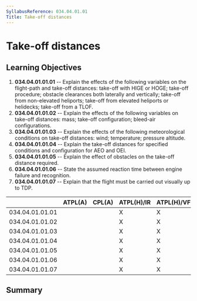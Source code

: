 ```yaml
---
SyllabusReference: 034.04.01.01
Title: Take-off distances
---
```


# Take-off distances

## Learning Objectives

1.  **034.04.01.01.01** -- Explain the effects of the following variables on the
    flight-path and take-off distances: take-off with HIGE or HOGE; take-off
    procedure; obstacle clearances both laterally and vertically; take-off from
    non-elevated heliports; take-off from elevated heliports or helidecks;
    take-off from a TLOF.
2.  **034.04.01.01.02** -- Explain the effects of the following variables on
    take-off distances: mass; take-off configuration; bleed-air configurations.
3.  **034.04.01.01.03** -- Explain the effects of the following meteorological
    conditions on take-off distances: wind; temperature; pressure altitude.
4.  **034.04.01.01.04** -- Explain the take-off distances for specified
    conditions and configuration for AEO and OEI.
5.  **034.04.01.01.05** -- Explain the effect of obstacles on the take-off
    distance required.
6.  **034.04.01.01.06** -- State the assumed reaction time between engine failure
    and recognition.
7.  **034.04.01.01.07** -- Explain that the flight must be carried out visually
    up to TDP.

|                 | ATPL(A) | CPL(A) | ATPL(H)/IR | ATPL(H)/VFR | CPL(H) | IR  | CBIR(A) |
| --------------- | ------- | ------ | ---------- | ----------- | ------ | --- | ------- |
| 034.04.01.01.01 |         |        | X          | X           |        |     |         |
| 034.04.01.01.02 |         |        | X          | X           |        |     |         |
| 034.04.01.01.03 |         |        | X          | X           |        |     |         |
| 034.04.01.01.04 |         |        | X          | X           |        |     |         |
| 034.04.01.01.05 |         |        | X          | X           |        |     |         |
| 034.04.01.01.06 |         |        | X          | X           |        |     |         |
| 034.04.01.01.07 |         |        | X          | X           |        |     |         |

## Summary
